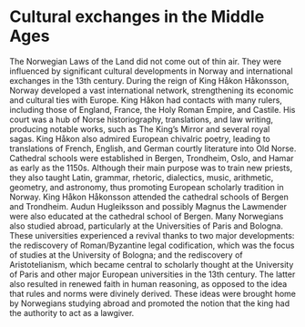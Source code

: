 # Cultural exchanges in the Middle Ages

The Norwegian Laws of the Land did not come out of thin air. They were influenced by significant cultural developments in Norway and international exchanges in the 13th century. During the reign of King Håkon Håkonsson, Norway developed a vast international network, strengthening its economic and cultural ties with Europe. King Håkon had contacts with many rulers, including those of England, France, the Holy Roman Empire, and Castile. His court was a hub of Norse historiography, translations, and law writing, producing notable works, such as The King’s Mirror and several royal sagas. King Håkon also admired European chivalric poetry, leading to translations of French, English, and German courtly literature into Old Norse. Cathedral schools were established in Bergen, Trondheim, Oslo, and Hamar as early as the 1150s. Although their main purpose was to train new priests, they also taught Latin, grammar, rhetoric, dialectics, music, arithmetic, geometry, and astronomy, thus promoting European scholarly tradition in Norway. King Håkon Håkonsson attended the cathedral schools of Bergen and Trondheim. Audun Hugleiksson and possibly Magnus the Lawmender were also educated at the cathedral school of Bergen. Many Norwegians also studied abroad, particularly at the Universities of Paris and Bologna. These universities experienced a revival thanks to two major developments: the rediscovery of Roman/Byzantine legal codification, which was the focus of studies at the University of Bologna; and the rediscovery of Aristotelianism, which became central to scholarly thought at the University of Paris and other major European universities in the 13th century. The latter also resulted in renewed faith in human reasoning, as opposed to the idea that rules and norms were divinely derived. These ideas were brought home by Norwegians studying abroad and promoted the notion that the king had the authority to act as a lawgiver.
